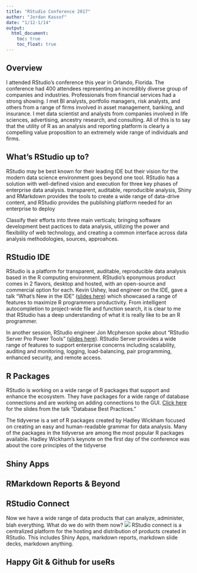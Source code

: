 ```yaml
---
title: "RStudio Conference 2017"
author: "Jordan Kassof"
date: "1/12-1/14"
output:
  html_document:
    toc: true
    toc_float: true
---
```


## Overview

I attended RStudio's conference this year in Orlando, Florida.  The conference had 400 attendees representing an incredibly diverse group of companies and industries.  Professionals from financial services had a strong showing. I met BI analysts, portfolio managers, risk analysts, and others from a range of firms involved in asset management, banking, and insurance. I met data scientist and analysts from companies involved in life sciences, advertising, ancestry research, and consulting.  All of this is to say that the utility of R as an analysis and reporting platform is clearly a compelling value proposition to an extremely wide range of individuals and firms. 

## What's RStudio up to?

RStudio may be best known for their leading IDE but their vision for the modern data science environment goes beyond one tool. RStudio has a solution with well-defined vision and execution for three key phases of enterprise data analysis. transparent, auditable, reproducible analysis, Shiny and RMarkdown provides the tools to create a wide range of data-drive content, and RStudio provides the publishing platform needed for an enterprise to deploy 

Classify their efforts into three main verticals; bringing software development best pactices to data analysis, utilizing the power and flexibility of web technology, and creating a common interface across data analysis methodologies, sources, approahces.

## RStudio IDE

RStudio is a platform for transparent, auditable, reproducible data analysis based in the R computing environment. RStudio's eponymous product comes in 2 flavors, desktop and hosted, with an open-source and commercial option for each. Kevin Ushey, lead engineer on the IDE, gave a talk "What's New in the IDE" ([slides here](https://rawgit.com/kevinushey/2017-rstudio-conf/master/slides.html#1)) which showcased a range of features to maximize R programmers productivity. From intelligent autocompletion to project-wide file and function search, it is clear to me that RStudio has a deep understanding of what it is really like to be an R programmer.

In another session, RStudio engineer Jon Mcpherson spoke about "RStudio Server Pro Power Tools" ([slides here](https://github.com/jmcphers/rsp-power-tools/blob/master/rsp-power-tools.Rmd)). RStudio Server provides a wide range of features to support enterprise concerns including scalability, auditing and monitoring, logging, load-balancing, pair programming, enhanced security, and remote access. 

## R Packages

RStudio is working on a wide range of R packages that support and enhance the ecosystem.  They have packages for a wide range of database connections and are working on adding connections to the GUI. [Click here](https://rawgit.com/jimhester/presentations/master/2017_01_13-RStudio_conf-Database_Best_Practices/2017_01_13-RStudio_conf-Database_Best_Practices.html#/) for the slides from the talk "Database Best Practices."

The tidyverse is a set of R packages created by Hadley Wickham focused on creating an easy and human-readable grammar for data analysis. Many of the packages in the tidyverse are among the most popular R packages available. Hadley Wickham's keynote on the first day of the conference was about the core principles of the tidyverse 

## Shiny Apps

## RMarkdown Reports & Beyond

## RStudio Connect

Now we have a wide range of data products that can analyze, administer, blah everything. What do we do with them now? ![](img/busy.JPG) RStudio connect is a centralized platform for the hosting and distribution of products created in RStudio. This includes Shiny Apps, markdown reports, markdown slide decks, markdown anything.

## Happy Git & Github for useRs
